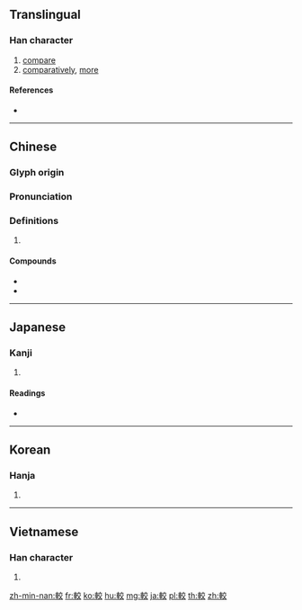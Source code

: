 {{character info/new}}
{{also|较}}
==Translingual==

===Han character===
{{Han char|rn=159|rad=車|as=06|sn=13|four=50048|canj=JJYCK|ids=⿰車交}}

# [[compare]]
# [[comparatively]], [[more]]

====References====
* {{Han ref|kx=1242.310|dkj=38297|dj=1718.260|hdz=53531.050|uh=8F03|ud=36611|bh=B8FB|bd=47355}}

----

==Chinese==
{{zh-forms|s=较}}

===Glyph origin===
{{Han etym}}

===Pronunciation===
{{zh-pron
|m=jiào
|c=gaau3
|h=pfs=káu/kau/kha/ha
|mn=khah/kà/kàu/kah
|mc=y
|oc=y
|ma=
|cat=v,adv
}}

===Definitions===
{{zh-hanzi}}

#{{rfdef|zh}}

====Compounds====
* {{zh-l|比較}}
* {{zh-l|計較}}

----

==Japanese==

===Kanji===
{{ja-kanji|grade=c|rs=車06}}

# {{defn|lang=ja|sort=車06}}

====Readings====
* {{ja-readings|on=[[かく]] (kaku), [[こう]] (kō)|kun=[[くらべる]] (kuraberu)}}

----

==Korean==

===Hanja===
{{ko-hanja|hangeul=[[교]], [[각]]|eumhun=|rv=gyo, gak|mr=kyo, kak|y=kyo, kak}}

# {{defn|lang=ko|sort=車06}}

----

==Vietnamese==

===Han character===
{{vi-hantu|[[giác]], [[giảo]]|rs=車06}}

# {{defn|lang=vi|sort=車06}}

[[zh-min-nan:較]]
[[fr:較]]
[[ko:較]]
[[hu:較]]
[[mg:較]]
[[ja:較]]
[[pl:較]]
[[th:較]]
[[zh:較]]